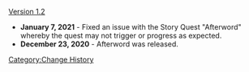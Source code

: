 [[Version 1.2]]
*'''January 7, 2021''' - Fixed an issue with the Story Quest "Afterword" whereby the quest may not trigger or progress as expected.
*'''December 23, 2020''' - Afterword was released.
<noinclude>[[Category:Change History]]</noinclude>